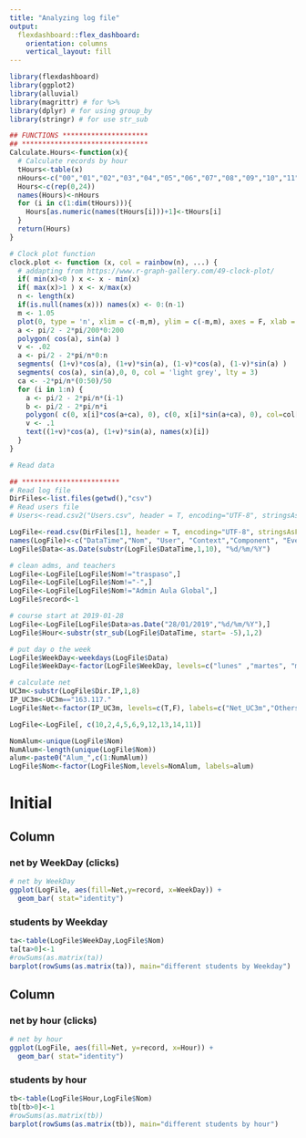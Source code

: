 ---
title: "Analyzing log file"
output: 
  flexdashboard::flex_dashboard:
    orientation: columns
    vertical_layout: fill
---

```{r setup, include=FALSE}
library(flexdashboard)
library(ggplot2)
library(alluvial)
library(magrittr) # for %>%
library(dplyr) # for using group_by
library(stringr) # for use str_sub
```

```{r echo=FALSE}
## FUNCTIONS *********************
## *******************************
Calculate.Hours<-function(x){
  # Calculate records by hour
  tHours<-table(x)
  nHours<-c("00","01","02","03","04","05","06","07","08","09","10","11","12","13","14","15","16","17","18","19","20","21","22","23")
  Hours<-c(rep(0,24))
  names(Hours)<-nHours
  for (i in c(1:dim(tHours))){
    Hours[as.numeric(names(tHours[i]))+1]<-tHours[i]
  }
  return(Hours)
}

# Clock plot function
clock.plot <- function (x, col = rainbow(n), ...) {
  # addapting from https://www.r-graph-gallery.com/49-clock-plot/
  if( min(x)<0 ) x <- x - min(x)
  if( max(x)>1 ) x <- x/max(x)
  n <- length(x)
  if(is.null(names(x))) names(x) <- 0:(n-1)
  m <- 1.05
  plot(0, type = 'n', xlim = c(-m,m), ylim = c(-m,m), axes = F, xlab = '', ylab = '', ...)
  a <- pi/2 - 2*pi/200*0:200
  polygon( cos(a), sin(a) )
  v <- .02
  a <- pi/2 - 2*pi/n*0:n
  segments( (1+v)*cos(a), (1+v)*sin(a), (1-v)*cos(a), (1-v)*sin(a) )
  segments( cos(a), sin(a),0, 0, col = 'light grey', lty = 3) 
  ca <- -2*pi/n*(0:50)/50
  for (i in 1:n) {
    a <- pi/2 - 2*pi/n*(i-1)
    b <- pi/2 - 2*pi/n*i
    polygon( c(0, x[i]*cos(a+ca), 0), c(0, x[i]*sin(a+ca), 0), col=col[i] )
    v <- .1
    text((1+v)*cos(a), (1+v)*sin(a), names(x)[i])
  }
}


```

```{r}
# Read data

## ************************
# Read log file
DirFiles<-list.files(getwd(),"csv")
# Read users file
# Users<-read.csv2("Users.csv", header = T, encoding="UTF-8", stringsAsFactors = F)

LogFile<-read.csv(DirFiles[1], header = T, encoding="UTF-8", stringsAsFactors = F)
names(LogFile)<-c("DataTime","Nom", "User", "Context","Component", "Event","Description","Origin","Dir.IP")
LogFile$Data<-as.Date(substr(LogFile$DataTime,1,10), "%d/%m/%Y")

# clean adms, and teachers
LogFile<-LogFile[LogFile$Nom!="traspaso",]
LogFile<-LogFile[LogFile$Nom!="-",]
LogFile<-LogFile[LogFile$Nom!="Admin Aula Global",]
LogFile$record<-1

# course start at 2019-01-28
LogFile<-LogFile[LogFile$Data>as.Date("28/01/2019","%d/%m/%Y"),]
LogFile$Hour<-substr(str_sub(LogFile$DataTime, start= -5),1,2)

# put day o the week
LogFile$WeekDay<-weekdays(LogFile$Data)
LogFile$WeekDay<-factor(LogFile$WeekDay, levels=c("lunes" ,"martes", "miércoles" ,"jueves","viernes" ,"sábado" ,"domingo" ), labels = c("Mo","Tu","We","Th","Fr","Sa","Su"))

# calculate net
UC3m<-substr(LogFile$Dir.IP,1,8)
IP_UC3m<-UC3m=="163.117."
LogFile$Net<-factor(IP_UC3m, levels=c(T,F), labels=c("Net_UC3m","Others"))

LogFile<-LogFile[, c(10,2,4,5,6,9,12,13,14,11)]

NomAlum<-unique(LogFile$Nom)
NumAlum<-length(unique(LogFile$Nom))
alum<-paste0("Alum_",c(1:NumAlum))
LogFile$Nom<-factor(LogFile$Nom,levels=NomAlum, labels=alum)

```


Initial
==============================

Column {data-width=350}
----------------------------------------------------------------------

### net by WeekDay (clicks)

```{r}
# net by WeekDay
ggplot(LogFile, aes(fill=Net,y=record, x=WeekDay)) + 
  geom_bar( stat="identity")
```

### students by Weekday

```{r}
ta<-table(LogFile$WeekDay,LogFile$Nom)
ta[ta>0]<-1
#rowSums(as.matrix(ta))
barplot(rowSums(as.matrix(ta)), main="different students by Weekday")
```



Column {data-width=650}
-------------------------

### net by hour (clicks)

```{r fig.width=11}
# net by hour
ggplot(LogFile, aes(fill=Net, y=record, x=Hour)) + 
  geom_bar( stat="identity")
```


### students by hour

```{r fig.width=11}
tb<-table(LogFile$Hour,LogFile$Nom)
tb[tb>0]<-1
#rowSums(as.matrix(tb))
barplot(rowSums(as.matrix(tb)), main="different students by hour")
```
